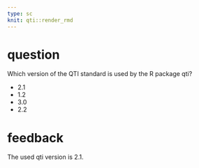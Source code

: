 ```yaml
---
type: sc
knit: qti::render_rmd
---
```


# question

Which version of the QTI standard is used by the R package qti?

- 2.1
- 1.2
- 3.0
- 2.2

# feedback

The used qti version is 2.1.
